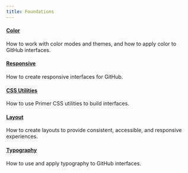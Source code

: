 ```yaml
---
title: Foundations
---
```


#### [Color](/foundations/color)

How to work with color modes and themes, and how to apply color to GitHub interfaces.

#### [Responsive](/foundations/responsive)

How to create responsive interfaces for GitHub.

#### [CSS Utilities](/foundations/css-utilitiesw)

How to use Primer CSS utilities to build interfaces.

#### [Layout](/foundations/layout)

How to create layouts to provide consistent, accessible, and responsive experiences.

#### [Typography](/foundations/typography)

How to use and apply typography to GitHub interfaces.
